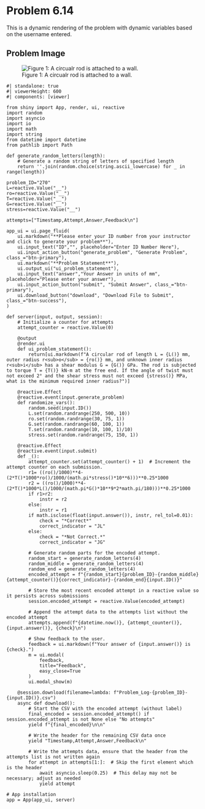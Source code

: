 # Problem 6.14 {.unnumbered}

This is a dynamic rendering of the problem with dynamic variables based on the username entered. 

## Problem Image

![Figure 1: A circualr rod is attached to a wall.](images/270.png){fig-alt="A circular rod is attached to a wall. The rod has length L and an inner radius r[i] and outer radius r[o]. The torque is apllied at the free end."}

```shinylive-python
#| standalone: true
#| viewerHeight: 600
#| components: [viewer]

from shiny import App, render, ui, reactive
import random
import asyncio
import io
import math
import string
from datetime import datetime
from pathlib import Path

def generate_random_letters(length):
    # Generate a random string of letters of specified length
    return ''.join(random.choice(string.ascii_lowercase) for _ in range(length)) 

problem_ID="270"
L=reactive.Value("__")
ro=reactive.Value("__")
T=reactive.Value("__")
G=reactive.Value("__")
stress=reactive.Value("__")

attempts=["Timestamp,Attempt,Answer,Feedback\n"]

app_ui = ui.page_fluid(
    ui.markdown("**Please enter your ID number from your instructor and click to generate your problem**"),
    ui.input_text("ID","", placeholder="Enter ID Number Here"),
    ui.input_action_button("generate_problem", "Generate Problem", class_="btn-primary"),
    ui.markdown("**Problem Statement**"),
    ui.output_ui("ui_problem_statement"),
    ui.input_text("answer","Your Answer in units of mm", placeholder="Please enter your answer"),
    ui.input_action_button("submit", "Submit Answer", class_="btn-primary"),
    ui.download_button("download", "Download File to Submit", class_="btn-success"),
)

def server(input, output, session):
    # Initialize a counter for attempts
    attempt_counter = reactive.Value(0)

    @output
    @render.ui
    def ui_problem_statement():
        return[ui.markdown(f"A circular rod of length L = {L()} mm, outer radius r<sub>o</sub> = {ro()} mm, and unknown inner radius r<sub>i</sub> has a shear modulus G = {G()} GPa. The rod is subjected to torque T = {T()} kN-m at the free end. If the angle of twist must not exceed 2° and the shear stress must not exceed {stress()} MPa, what is the minimum required inner radius?")]
    
    @reactive.Effect
    @reactive.event(input.generate_problem)
    def randomize_vars():
        random.seed(input.ID())
        L.set(random.randrange(250, 500, 10))
        ro.set(random.randrange(30, 75, 1))
        G.set(random.randrange(60, 100, 1))
        T.set(random.randrange(10, 100, 1)/10)
        stress.set(random.randrange(75, 150, 1))
        
    @reactive.Effect
    @reactive.event(input.submit)
    def _():
        attempt_counter.set(attempt_counter() + 1)  # Increment the attempt counter on each submission.
        r1= ((ro()/1000)**4-(2*T()*1000*ro()/1000/(math.pi*stress()*10**6)))**0.25*1000
        r2 = ((ro()/1000)**4-(2*T()*1000*L()/1000/(math.pi*G()*10**9*2*math.pi/180)))**0.25*1000
        if r1>r2:
            instr = r2
        else:
            instr = r1
        if math.isclose(float(input.answer()), instr, rel_tol=0.01):
            check = "*Correct*"
            correct_indicator = "JL"
        else:
            check = "*Not Correct.*"
            correct_indicator = "JG"

        # Generate random parts for the encoded attempt.
        random_start = generate_random_letters(4)
        random_middle = generate_random_letters(4)
        random_end = generate_random_letters(4)
        encoded_attempt = f"{random_start}{problem_ID}-{random_middle}{attempt_counter()}{correct_indicator}-{random_end}{input.ID()}"

        # Store the most recent encoded attempt in a reactive value so it persists across submissions
        session.encoded_attempt = reactive.Value(encoded_attempt)

        # Append the attempt data to the attempts list without the encoded attempt
        attempts.append(f"{datetime.now()}, {attempt_counter()}, {input.answer()}, {check}\n")

        # Show feedback to the user.
        feedback = ui.markdown(f"Your answer of {input.answer()} is {check}.")
        m = ui.modal(
            feedback,
            title="Feedback",
            easy_close=True
        )
        ui.modal_show(m)

    @session.download(filename=lambda: f"Problem_Log-{problem_ID}-{input.ID()}.csv")
    async def download():
        # Start the CSV with the encoded attempt (without label)
        final_encoded = session.encoded_attempt() if session.encoded_attempt is not None else "No attempts"
        yield f"{final_encoded}\n\n"
        
        # Write the header for the remaining CSV data once
        yield "Timestamp,Attempt,Answer,Feedback\n"
        
        # Write the attempts data, ensure that the header from the attempts list is not written again
        for attempt in attempts[1:]:  # Skip the first element which is the header
            await asyncio.sleep(0.25)  # This delay may not be necessary; adjust as needed
            yield attempt

# App installation
app = App(app_ui, server)
```
